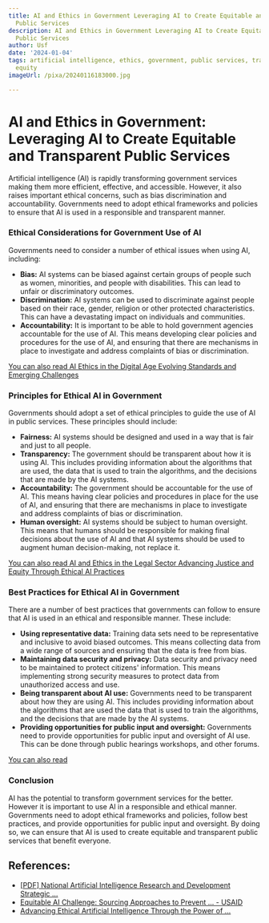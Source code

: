 ```yaml
---
title: AI and Ethics in Government Leveraging AI to Create Equitable and Transparent
  Public Services
description: AI and Ethics in Government Leveraging AI to Create Equitable and Transparent
  Public Services
author: Usf
date: '2024-01-04'
tags: artificial intelligence, ethics, government, public services, transparency,
  equity
imageUrl: /pixa/20240116183000.jpg

---
```

#  AI  and Ethics in Government: Leveraging AI to Create Equitable and Transparent Public Services

Artificial intelligence (AI) is rapidly transforming government services making them more efficient, effective, and  accessible. However, it also raises important ethical concerns, such as bias discrimination and accountability. Governments need to adopt  ethical frameworks  and  policies to ensure that AI is used in a responsible and transparent manner.

### Ethical Considerations for Government Use of AI

Governments need to consider a number of ethical issues when using AI, including:

* **Bias:** AI systems can be biased against certain groups of people such  as women, minorities, and people with disabilities. This  can lead to unfair or  discriminatory outcomes.
* **Discrimination:**  AI systems can be  used to discriminate against  people based  on their  race, gender,  religion or other protected characteristics. This can have a devastating impact on individuals and communities.
* **Accountability:**  It is important to be able to hold government agencies accountable for the use of AI. This means developing clear  policies and procedures for the use of AI, and ensuring  that there  are mechanisms in place to investigate and address complaints of bias or discrimination.

[You can also read AI Ethics in the Digital Age Evolving Standards and Emerging Challenges](AI%20Ethics%20in%20the%20Digital%20Age%20Evolving%20Standards%20and%20Emerging%20Challenges)


### Principles for Ethical  AI in Government

Governments should adopt a set of  ethical principles to  guide the use of AI in  public services. These principles should include:

* **Fairness:** AI systems should be designed and used in a way that is fair and just to  all  people.
* **Transparency:** The  government  should be transparent about how it  is using AI. This includes providing information about the algorithms that are used, the data that is used to train the algorithms, and the decisions that are made by the AI systems.
* **Accountability:** The government should  be accountable for the use of AI. This means having clear policies and procedures in place for the use of AI, and ensuring that there are mechanisms in place to investigate and  address complaints of bias or discrimination.
* **Human oversight:** AI systems should be subject to human oversight. This means that humans should  be responsible for making final decisions about the use of AI and that AI  systems should be used to augment human decision-making, not replace it.

[You can also read AI and Ethics  in the Legal Sector Advancing  Justice and Equity Through Ethical AI Practices](AI%20and%20Ethics%20in%20the%20Legal%20Sector%20Advancing%20Justice%20and%20Equity%20Through%20Ethical%20AI%20Practices)


### Best  Practices for Ethical AI  in Government

There are a number of best practices that governments  can  follow to  ensure that AI is used in an  ethical  and responsible manner. These include:

* **Using representative data:** Training data sets need  to be representative and inclusive to avoid biased outcomes. This means  collecting data from a  wide range of sources and  ensuring that the data is free from bias.
* **Maintaining data security and privacy:** Data security and privacy need to be maintained to protect  citizens'  information. This means implementing strong security measures to protect data from unauthorized access and use.
* **Being transparent about AI use:** Governments need to be transparent about how they are using AI. This includes providing information about the algorithms that are used the  data that is  used  to train the  algorithms, and the decisions  that are made by  the AI systems.
* **Providing opportunities for public input and oversight:** Governments  need to provide opportunities for public input and oversight of AI use. This can be done through public hearings workshops, and other forums.

[You can  also read ]()


### Conclusion

AI has the potential to transform government services for the better. However it is important  to use AI in a responsible and  ethical  manner. Governments need to adopt ethical frameworks  and policies, follow best practices,  and provide opportunities for public input and oversight. By doing  so, we can ensure that AI is used to create equitable and transparent public  services that benefit everyone.

## References:
- [[PDF] National Artificial Intelligence Research and Development Strategic ...](https://www.whitehouse.gov/wp-content/uploads/2023/05/National-Artificial-Intelligence-Research-and-Development-Strategic-Plan-2023-Update.pdf)
- [Equitable AI Challenge: Sourcing Approaches to Prevent ... - USAID](https://www.usaid.gov/innovation/competitions/equitable-ai-challenge)
- [Advancing Ethical Artificial Intelligence Through the Power of ...](https://new.nsf.gov/funding/initiatives/nrt/advancing-ethical-ai-through-convergent-research)
